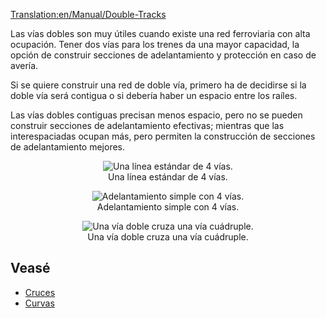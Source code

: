 [[Translation:en/Manual/Double-Tracks]]
{{es/Traducción|Double-Tracks|100}}

Las vías dobles son muy útiles cuando existe una red ferroviaria con alta ocupación. Tener dos vías para los trenes da una mayor capacidad, la opción de construir secciones de adelantamiento y protección en caso de avería.

Si se quiere construir una red de doble vía, primero ha de decidirse si la doble vía será contigua o si debería haber un espacio entre los raíles.

Las vías dobles contiguas precisan menos espacio, pero no se pueden construir secciones de adelantamiento efectivas; mientras que las interespaciadas ocupan más, pero permiten la construcción de secciones de adelantamiento mejores.


<center>[[File:en/Normal 4 track.png|center|none|frame|Una línea estándar de 4 vías.]]</center>
<center>[[File:en/Simple overtaking.png|center|none|frame|Adelantamiento simple con 4 vías.]]</center>
<center>[[File:en/2 track - 4 track.png|center|none|frame|Una vía doble cruza una vía cuádruple.]]</center>

== Veasé ==
*[[es/Community/Junctionary/Cruces|Cruces]]
*[[es/unsorted/Curvas|Curvas]]